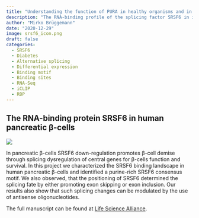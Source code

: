 ```yaml
---
title: "Understanding the function of PURA in healthy organisms and in the context of PURA Syndrome."
description: "The RNA-binding profile of the splicing factor SRSF6 in immortalized human pancreatic β-cells"
author: "Mirko Brüggemann"
date: "2020-12-29"
image: srsf6_icon.png
draft: false
categories:
  - SRSF6
  - Diabetes
  - Alternative splicing
  - Differential expression
  - Binding motif
  - Binding sites
  - RNA-Seq
  - iCLIP
  - RBP
---
```


## The RNA-binding protein SRSF6 in human pancreatic β-cells

![](./srsf6.png)

In pancreatic β-cells SRSF6 down-regulation promotes β-cell demise through splicing dysregulation of central genes for β-cells function and survival. In this project we characterized the SRSF6 binding landscape in human pancreatic β-cells and identified a purine-rich SRSF6 consensus motif. We also observed, that the positioning of SRSF6 determined the splicing fate by either promoting exon skipping or exon inclusion. Our results also show that such splicing changes can be modulated by the use of antisense oligonucleotides.

The full manuscript can be found at [Life Science Alliance](https://www.life-science-alliance.org/content/4/3/e202000825).
